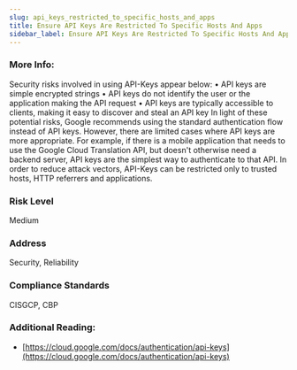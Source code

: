 ```yaml
---
slug: api_keys_restricted_to_specific_hosts_and_apps
title: Ensure API Keys Are Restricted To Specific Hosts And Apps
sidebar_label: Ensure API Keys Are Restricted To Specific Hosts And Apps
---
```


### More Info:

Security risks involved in using API-Keys appear below: • API keys are simple encrypted strings • API keys do not identify the user or the application making the API request • API keys are typically accessible to clients, making it easy to discover and steal an API key In light of these potential risks, Google recommends using the standard authentication flow instead of API keys. However, there are limited cases where API keys are more appropriate. For example, if there is a mobile application that needs to use the Google Cloud Translation API, but doesn't otherwise need a backend server, API keys are the simplest way to authenticate to that API. In order to reduce attack vectors, API-Keys can be restricted only to trusted hosts, HTTP referrers and applications.

### Risk Level

Medium

### Address

Security, Reliability

### Compliance Standards

CISGCP, CBP

### Additional Reading:

- [https://cloud.google.com/docs/authentication/api-keys](https://cloud.google.com/docs/authentication/api-keys) 

